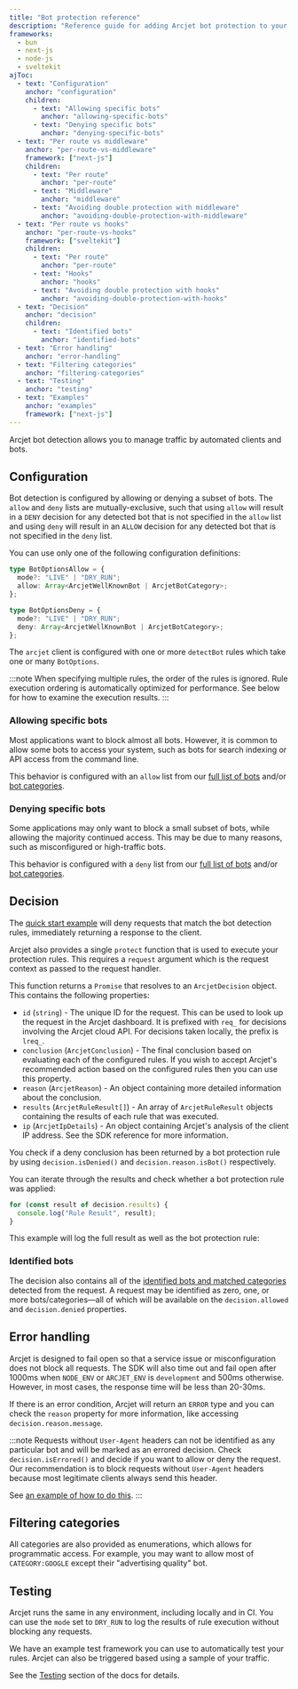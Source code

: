 ```yaml
---
title: "Bot protection reference"
description: "Reference guide for adding Arcjet bot protection to your Next.js, Node.js, Bun, or SvelteKit app."
frameworks:
  - bun
  - next-js
  - node-js
  - sveltekit
ajToc:
  - text: "Configuration"
    anchor: "configuration"
    children:
      - text: "Allowing specific bots"
        anchor: "allowing-specific-bots"
      - text: "Denying specific bots"
        anchor: "denying-specific-bots"
  - text: "Per route vs middleware"
    anchor: "per-route-vs-middleware"
    framework: ["next-js"]
    children:
      - text: "Per route"
        anchor: "per-route"
      - text: "Middleware"
        anchor: "middleware"
      - text: "Avoiding double protection with middleware"
        anchor: "avoiding-double-protection-with-middleware"
  - text: "Per route vs hooks"
    anchor: "per-route-vs-hooks"
    framework: ["sveltekit"]
    children:
      - text: "Per route"
        anchor: "per-route"
      - text: "Hooks"
        anchor: "hooks"
      - text: "Avoiding double protection with hooks"
        anchor: "avoiding-double-protection-with-hooks"
  - text: "Decision"
    anchor: "decision"
    children:
      - text: "Identified bots"
        anchor: "identified-bots"
  - text: "Error handling"
    anchor: "error-handling"
  - text: "Filtering categories"
    anchor: "filtering-categories"
  - text: "Testing"
    anchor: "testing"
  - text: "Examples"
    anchor: "examples"
    framework: ["next-js"]
---
```



Arcjet bot detection allows you to manage traffic by automated clients and bots.

## Configuration

Bot detection is configured by allowing or denying a subset of bots. The `allow`
and `deny` lists are mutually-exclusive, such that using `allow` will result in
a `DENY` decision for any detected bot that is not specified in the `allow` list
and using `deny` will result in an `ALLOW` decision for any detected bot that is
not specified in the `deny` list.

You can use only one of the following configuration definitions:

```ts
type BotOptionsAllow = {
  mode?: "LIVE" | "DRY_RUN";
  allow: Array<ArcjetWellKnownBot | ArcjetBotCategory>;
};
```

```ts
type BotOptionsDeny = {
  mode?: "LIVE" | "DRY_RUN";
  deny: Array<ArcjetWellKnownBot | ArcjetBotCategory>;
};
```

The `arcjet` client is configured with one or more `detectBot` rules which take
one or many `BotOptions`.

:::note
When specifying multiple rules, the order of the rules is ignored. Rule
execution ordering is automatically optimized for performance. See below for
how to examine the execution results.
:::

### Allowing specific bots

Most applications want to block almost all bots. However, it is common to allow
some bots to access your system, such as bots for search indexing or API
access from the command line.

This behavior is configured with an `allow` list from our [full list of
bots](https://arcjet.com/bot-list) and/or [bot
categories](/bot-protection/identifying-bots#bot-categories).

<SlotByFramework client:load>
  <AllowingBotsBun slot="bun" />
  <AllowingBotsNextJs slot="next-js" />
  <AllowingBotsNodeJs slot="node-js" />
  <AllowingBotsSvelteKit slot="sveltekit" />
</SlotByFramework>

### Denying specific bots

Some applications may only want to block a small subset of bots, while allowing
the majority continued access. This may be due to many reasons, such as
misconfigured or high-traffic bots.

This behavior is configured with a `deny` list from our [full list of
bots](https://arcjet.com/bot-list) and/or [bot
categories](/bot-protection/identifying-bots#bot-categories).

<SlotByFramework client:load>
  <DenyingBotsBun slot="bun" />
  <DenyingBotsNextJs slot="next-js" />
  <DenyingBotsNodeJs slot="node-js" />
  <DenyingBotsSvelteKit slot="sveltekit" />
</SlotByFramework>

<SlotByFramework client:load>
  <PerRouteVsMiddlewareNextJs slot="next-js" />
  <PerRouteVsHooksSvelteKit slot="sveltekit" />
</SlotByFramework>

## Decision

The [quick start example](/bot-protection/quick-start) will deny requests that
match the bot detection rules, immediately returning a response to the client.

Arcjet also provides a single `protect` function that is used to execute your
protection rules. This requires a `request` argument which is the request
context as passed to the request handler.

This function returns a `Promise` that resolves to an
`ArcjetDecision` object. This contains the following properties:

- `id` (`string`) - The unique ID for the request. This can be used to look up
  the request in the Arcjet dashboard. It is prefixed with `req_` for decisions
  involving the Arcjet cloud API. For decisions taken locally, the prefix is
  `lreq_`.
- `conclusion` (`ArcjetConclusion`) - The final conclusion based on evaluating
  each of the configured rules. If you wish to accept Arcjet's recommended
  action based on the configured rules then you can use this property.
- `reason` (`ArcjetReason`) - An object containing more detailed
  information about the conclusion.
- `results` (`ArcjetRuleResult[]`) - An array of `ArcjetRuleResult` objects
  containing the results of each rule that was executed.
- `ip` (`ArcjetIpDetails`) - An object containing Arcjet's analysis of the
  client IP address. See the SDK reference for more information.

You check if a deny conclusion has been returned by a bot protection rule by
using `decision.isDenied()` and `decision.reason.isBot()` respectively.

You can iterate through the results and check whether a bot protection rule was
applied:

```ts
for (const result of decision.results) {
  console.log("Rule Result", result);
}
```

This example will log the full result as well as the bot protection rule:

<SlotByFramework client:load>
  <DecisionLogBun slot="bun" />
  <DecisionLogNextJs slot="next-js" />
  <DecisionLogNodeJs slot="node-js" />
  <DecisionLogSvelteKit slot="sveltekit" />
</SlotByFramework>

### Identified bots

The decision also contains all of the [identified
bots and matched categories](/bot-protection/identifying-bots) detected from the
request. A request may be identified as zero, one, or more bots/categories—all
of which will be available on the `decision.allowed` and `decision.denied`
properties.

<SlotByFramework client:load>
  <IdentifiedBotsBun slot="bun" />
  <IdentifiedBotsNextJs slot="next-js" />
  <IdentifiedBotsNextJs slot="node-js" />
  <IdentifiedBotsSvelteKit slot="sveltekit" />
</SlotByFramework>

## Error handling

Arcjet is designed to fail open so that a service issue or misconfiguration does
not block all requests. The SDK will also time out and fail open after 1000ms
when `NODE_ENV` or `ARCJET_ENV` is `development` and 500ms otherwise. However,
in most cases, the response time will be less than 20-30ms.

If there is an error condition, Arcjet will return an
`ERROR` type and you can check the `reason` property for more information, like
accessing `decision.reason.message`.

:::note
Requests without `User-Agent` headers can not be identified as any particular
bot and will be marked as an errored decision. Check `decision.isErrored()` and
decide if you want to allow or deny the request. Our recommendation is to block
requests without `User-Agent` headers because most legitimate clients always
send this header.

See [an example of how to do this](/bot-protection/concepts#user-agent-header).
:::

<SlotByFramework client:load>
  <ErrorsBun slot="bun" />
  <ErrorsNextJs slot="next-js" />
  <ErrorsNodeJs slot="node-js" />
  <ErrorsSvelteKit slot="sveltekit" />
</SlotByFramework>

## Filtering categories

All categories are also provided as enumerations, which allows for programmatic
access. For example, you may want to allow most of `CATEGORY:GOOGLE` except
their "advertising quality" bot.

<SlotByFramework client:load>
  <FilteringBun slot="bun" />
  <FilteringNextJs slot="next-js" />
  <FilteringNodeJs slot="node-js" />
  <FilteringSvelteKit slot="sveltekit" />
</SlotByFramework>

## Testing

Arcjet runs the same in any environment, including locally and in CI. You can
use the `mode` set to `DRY_RUN` to log the results of rule execution without
blocking any requests.

We have an example test framework you can use to automatically test your rules.
Arcjet can also be triggered based using a sample of your traffic.

See the [Testing](/testing) section of the docs for details.

<SlotByFramework client:load>
  <ExamplesNextJs slot="next-js" />
</SlotByFramework>

<Comments />

